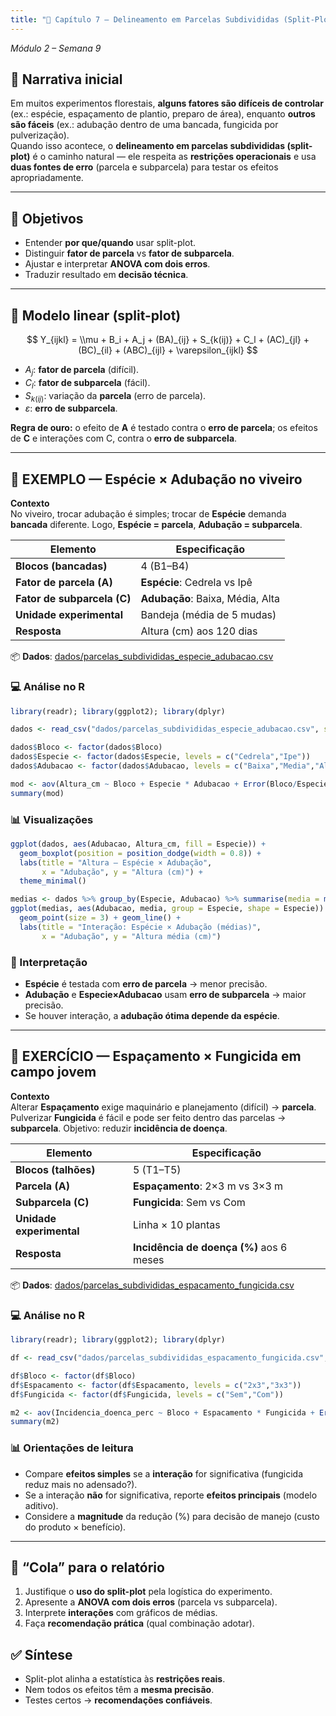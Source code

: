 ```yaml
---
title: "📖 Capítulo 7 – Delineamento em Parcelas Subdivididas (Split-Plot)"
---
```


*Módulo 2 – Semana 9*

## 🌱 Narrativa inicial

Em muitos experimentos florestais, **alguns fatores são difíceis de controlar** (ex.: espécie, espaçamento de plantio, preparo de área), enquanto **outros são fáceis** (ex.: adubação dentro de uma bancada, fungicida por pulverização).  
Quando isso acontece, o **delineamento em parcelas subdivididas (split-plot)** é o caminho natural — ele respeita as **restrições operacionais** e usa **duas fontes de erro** (parcela e subparcela) para testar os efeitos apropriadamente.

---

## 🎯 Objetivos
- Entender **por que/quando** usar split-plot.  
- Distinguir **fator de parcela** vs **fator de subparcela**.  
- Ajustar e interpretar **ANOVA com dois erros**.  
- Traduzir resultado em **decisão técnica**.

---

## 🧮 Modelo linear (split-plot)

$$
Y_{ijkl} = \\mu + B_i + A_j + (BA)_{ij} + S_{k(ij)} + C_l + (AC)_{jl} + (BC)_{il} + (ABC)_{ijl} + \varepsilon_{ijkl}
$$

- $A_j$: **fator de parcela** (difícil).  
- $C_l$: **fator de subparcela** (fácil).  
- $S_{k(ij)}$: variação da **parcela** (erro de parcela).  
- $\varepsilon$: **erro de subparcela**.

**Regra de ouro:** o efeito de **A** é testado contra o **erro de parcela**; os efeitos de **C** e interações com C, contra o **erro de subparcela**.

---

## 🌳 EXEMPLO — Espécie × Adubação no viveiro

**Contexto**  
No viveiro, trocar adubação é simples; trocar de **Espécie** demanda **bancada** diferente. Logo, **Espécie = parcela**, **Adubação = subparcela**.

| Elemento | Especificação |
|---|---|
| **Blocos (bancadas)** | 4 (B1–B4) |
| **Fator de parcela (A)** | **Espécie**: Cedrela vs Ipê |
| **Fator de subparcela (C)** | **Adubação**: Baixa, Média, Alta |
| **Unidade experimental** | Bandeja (média de 5 mudas) |
| **Resposta** | Altura (cm) aos 120 dias |

📦 **Dados**: [dados/parcelas_subdivididas_especie_adubacao.csv](dados/parcelas_subdivididas_especie_adubacao.csv)

### 💻 Análise no R

```r
library(readr); library(ggplot2); library(dplyr)

dados <- read_csv("dados/parcelas_subdivididas_especie_adubacao.csv", show_col_types = FALSE)

dados$Bloco <- factor(dados$Bloco)
dados$Especie <- factor(dados$Especie, levels = c("Cedrela","Ipe"))
dados$Adubacao <- factor(dados$Adubacao, levels = c("Baixa","Media","Alta"))

mod <- aov(Altura_cm ~ Bloco + Especie * Adubacao + Error(Bloco/Especie), data = dados)
summary(mod)
```

### 📊 Visualizações

```r
ggplot(dados, aes(Adubacao, Altura_cm, fill = Especie)) +
  geom_boxplot(position = position_dodge(width = 0.8)) +
  labs(title = "Altura – Espécie × Adubação",
       x = "Adubação", y = "Altura (cm)") +
  theme_minimal()

medias <- dados %>% group_by(Especie, Adubacao) %>% summarise(media = mean(Altura_cm), .groups = "drop")
ggplot(medias, aes(Adubacao, media, group = Especie, shape = Especie)) +
  geom_point(size = 3) + geom_line() +
  labs(title = "Interação: Espécie × Adubação (médias)",
       x = "Adubação", y = "Altura média (cm)")
```

### 🧩 Interpretação
- **Espécie** é testada com **erro de parcela** → menor precisão.  
- **Adubação** e **Especie×Adubacao** usam **erro de subparcela** → maior precisão.  
- Se houver interação, a **adubação ótima depende da espécie**.

---

## 🌾 EXERCÍCIO — Espaçamento × Fungicida em campo jovem

**Contexto**  
Alterar **Espaçamento** exige maquinário e planejamento (difícil) → **parcela**. Pulverizar **Fungicida** é fácil e pode ser feito dentro das parcelas → **subparcela**. Objetivo: reduzir **incidência de doença**.

| Elemento | Especificação |
|---|---|
| **Blocos (talhões)** | 5 (T1–T5) |
| **Parcela (A)** | **Espaçamento**: 2×3 m vs 3×3 m |
| **Subparcela (C)** | **Fungicida**: Sem vs Com |
| **Unidade experimental** | Linha × 10 plantas |
| **Resposta** | **Incidência de doença (%)** aos 6 meses |

📦 **Dados**: [dados/parcelas_subdivididas_espacamento_fungicida.csv](dados/parcelas_subdivididas_espacamento_fungicida.csv)

### 💻 Análise no R

```r
library(readr); library(ggplot2); library(dplyr)

df <- read_csv("dados/parcelas_subdivididas_espacamento_fungicida.csv", show_col_types = FALSE)

df$Bloco <- factor(df$Bloco)
df$Espacamento <- factor(df$Espacamento, levels = c("2x3","3x3"))
df$Fungicida <- factor(df$Fungicida, levels = c("Sem","Com"))

m2 <- aov(Incidencia_doenca_perc ~ Bloco + Espacamento * Fungicida + Error(Bloco/Espacamento), data = df)
summary(m2)
```

### 📊 Orientações de leitura
- Compare **efeitos simples** se a **interação** for significativa (fungicida reduz mais no adensado?).  
- Se a interação **não** for significativa, reporte **efeitos principais** (modelo aditivo).  
- Considere a **magnitude** da redução (%) para decisão de manejo (custo do produto × benefício).

---

## 🧾 “Cola” para o relatório
1) Justifique o **uso do split-plot** pela logística do experimento.  
2) Apresente a **ANOVA com dois erros** (parcela vs subparcela).  
3) Interprete **interações** com gráficos de médias.  
4) Faça **recomendação prática** (qual combinação adotar).

## ✅ Síntese
- Split-plot alinha a estatística às **restrições reais**.  
- Nem todos os efeitos têm a **mesma precisão**.  
- Testes certos → **recomendações confiáveis**.

